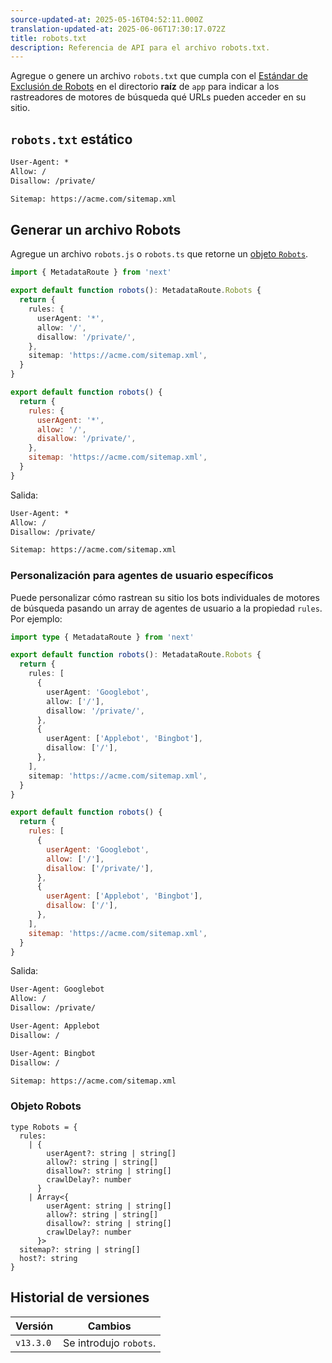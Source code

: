 ```yaml
---
source-updated-at: 2025-05-16T04:52:11.000Z
translation-updated-at: 2025-06-06T17:30:17.072Z
title: robots.txt
description: Referencia de API para el archivo robots.txt.
---
```


Agregue o genere un archivo `robots.txt` que cumpla con el [Estándar de Exclusión de Robots](https://en.wikipedia.org/wiki/Robots.txt#Standard) en el directorio **raíz** de `app` para indicar a los rastreadores de motores de búsqueda qué URLs pueden acceder en su sitio.

## `robots.txt` estático

```txt filename="app/robots.txt"
User-Agent: *
Allow: /
Disallow: /private/

Sitemap: https://acme.com/sitemap.xml
```

## Generar un archivo Robots

Agregue un archivo `robots.js` o `robots.ts` que retorne un [objeto `Robots`](#robots-object).

```ts filename="app/robots.ts" switcher
import { MetadataRoute } from 'next'

export default function robots(): MetadataRoute.Robots {
  return {
    rules: {
      userAgent: '*',
      allow: '/',
      disallow: '/private/',
    },
    sitemap: 'https://acme.com/sitemap.xml',
  }
}
```

```js filename="app/robots.js" switcher
export default function robots() {
  return {
    rules: {
      userAgent: '*',
      allow: '/',
      disallow: '/private/',
    },
    sitemap: 'https://acme.com/sitemap.xml',
  }
}
```

Salida:

```txt
User-Agent: *
Allow: /
Disallow: /private/

Sitemap: https://acme.com/sitemap.xml
```

### Personalización para agentes de usuario específicos

Puede personalizar cómo rastrean su sitio los bots individuales de motores de búsqueda pasando un array de agentes de usuario a la propiedad `rules`. Por ejemplo:

```ts filename="app/robots.ts" switcher
import type { MetadataRoute } from 'next'

export default function robots(): MetadataRoute.Robots {
  return {
    rules: [
      {
        userAgent: 'Googlebot',
        allow: ['/'],
        disallow: '/private/',
      },
      {
        userAgent: ['Applebot', 'Bingbot'],
        disallow: ['/'],
      },
    ],
    sitemap: 'https://acme.com/sitemap.xml',
  }
}
```

```js filename="app/robots.js" switcher
export default function robots() {
  return {
    rules: [
      {
        userAgent: 'Googlebot',
        allow: ['/'],
        disallow: ['/private/'],
      },
      {
        userAgent: ['Applebot', 'Bingbot'],
        disallow: ['/'],
      },
    ],
    sitemap: 'https://acme.com/sitemap.xml',
  }
}
```

Salida:

```txt
User-Agent: Googlebot
Allow: /
Disallow: /private/

User-Agent: Applebot
Disallow: /

User-Agent: Bingbot
Disallow: /

Sitemap: https://acme.com/sitemap.xml
```

### Objeto Robots

```tsx
type Robots = {
  rules:
    | {
        userAgent?: string | string[]
        allow?: string | string[]
        disallow?: string | string[]
        crawlDelay?: number
      }
    | Array<{
        userAgent: string | string[]
        allow?: string | string[]
        disallow?: string | string[]
        crawlDelay?: number
      }>
  sitemap?: string | string[]
  host?: string
}
```

## Historial de versiones

| Versión   | Cambios               |
| --------- | --------------------- |
| `v13.3.0` | Se introdujo `robots`. |